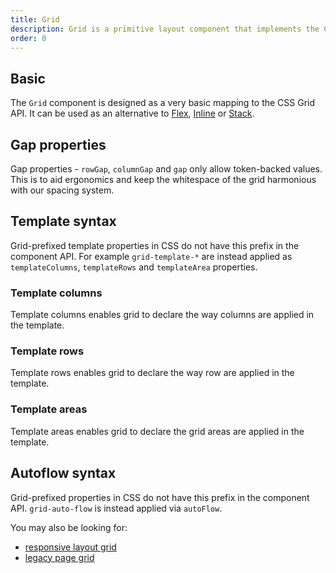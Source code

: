 ```yaml
---
title: Grid
description: Grid is a primitive layout component that implements the CSS Grid API.
order: 0
---
```




<CodeDocsHeader
  name="@atlaskit/primitives"
  repository="https://bitbucket.org/atlassian/atlassian-frontend-mirror"
  directoryName="primitives"
/>

## Basic

The `Grid` component is designed as a very basic mapping to the CSS Grid API.
It can be used as an alternative to [Flex](/components/primitives/flex), [Inline](/components/primitives/inline) or [Stack](/components/primitives/stack).

<Example Component={GridBasic} packageName="@atlaskit/primitives/grid" />

## Gap properties

Gap properties - `rowGap`, `columnGap` and `gap` only allow token-backed values. This is to aid ergonomics
and keep the whitespace of the grid harmonious with our spacing system.

<Example Component={GridGap} packageName="@atlaskit/primitives/grid" />

## Template syntax

Grid-prefixed template properties in CSS do not have this prefix in the component API.
For example `grid-template-*` are instead applied as `templateColumns`, `templateRows` and `templateArea` properties.

### Template columns

Template columns enables grid to declare the way columns are applied in the template.

<Example Component={GridTemplate} packageName="@atlaskit/primitives/grid" />

### Template rows

Template rows enables grid to declare the way row are applied in the template.

<Example Component={GridTemplateRow} packageName="@atlaskit/primitives/grid" />

### Template areas

Template areas enables grid to declare the grid areas are applied in the template.

<Example Component={GridTemplateArea} packageName="@atlaskit/primitives/grid" />

## Autoflow syntax

Grid-prefixed properties in CSS do not have this prefix in the component API. `grid-auto-flow` is instead applied via `autoFlow`.

<Example Component={GridAutoFlow} packageName="@atlaskit/primitives/grid" />

You may also be looking for:
* [responsive layout grid](/components/grid)
* [legacy page grid](/components/page/grid)
